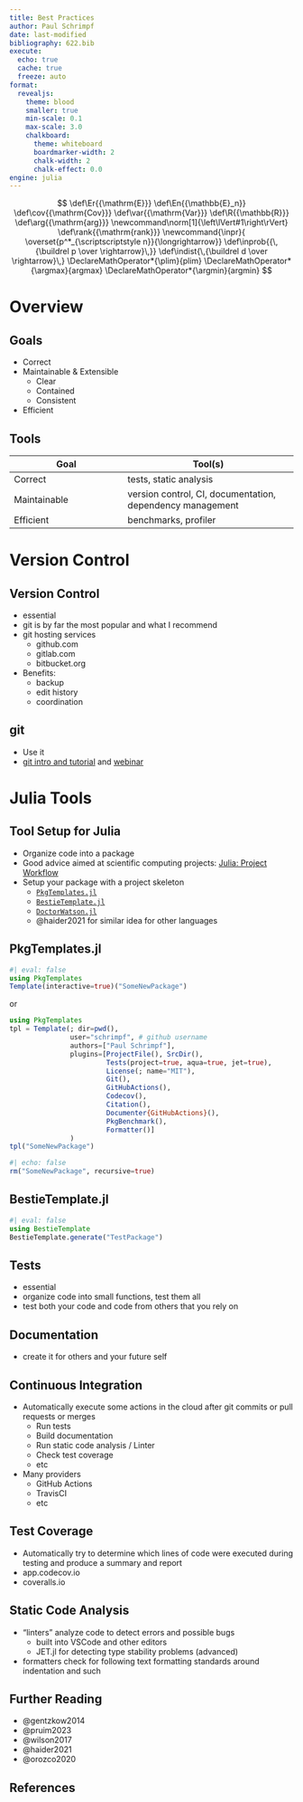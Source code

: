 ```yaml
---
title: Best Practices
author: Paul Schrimpf
date: last-modified
bibliography: 622.bib
execute:
  echo: true
  cache: true
  freeze: auto
format:
  revealjs:
    theme: blood
    smaller: true
    min-scale: 0.1
    max-scale: 3.0
    chalkboard:
      theme: whiteboard
      boardmarker-width: 2
      chalk-width: 2
      chalk-effect: 0.0
engine: julia
---
```


$$
\def\Er{{\mathrm{E}}}
\def\En{{\mathbb{E}_n}}
\def\cov{{\mathrm{Cov}}}
\def\var{{\mathrm{Var}}}
\def\R{{\mathbb{R}}}
\def\arg{{\mathrm{arg}}}
\newcommand\norm[1]{\left\lVert#1\right\rVert}
\def\rank{{\mathrm{rank}}}
\newcommand{\inpr}{ \overset{p^*_{\scriptscriptstyle n}}{\longrightarrow}}
\def\inprob{{\,{\buildrel p \over \rightarrow}\,}}
\def\indist{\,{\buildrel d \over \rightarrow}\,}
\DeclareMathOperator*{\plim}{plim}
\DeclareMathOperator*{\argmax}{argmax}
\DeclareMathOperator*{\argmin}{argmin}
$$

# Overview

## Goals

- Correct
- Maintainable & Extensible
  - Clear
  - Contained
  - Consistent
- Efficient


## Tools

| Goal | Tool(s) |
|------|---------|
|Correct | tests, static analysis |
|Maintainable | version control, CI, documentation, dependency management |
|Efficient | benchmarks, profiler |


# Version Control

## Version Control

- essential
- git is by far the most popular and what I recommend
- git hosting services
  - github.com
  - gitlab.com
  - bitbucket.org
- Benefits:
  - backup
  - edit history
  - coordination

## git

- Use it
- [git intro and tutorial](https://mint.westdri.ca/git/intro_intro) and [webinar](https://www.youtube.com/watch?v=nulmjJq5Fz0)


# Julia Tools

## Tool Setup for Julia

- Organize code into a package
- Good advice aimed at scientific computing projects: [Julia: Project Workflow](https://j-fu.github.io/marginalia/julia/project-workflow/)
- Setup your package with a project skeleton
  - [`PkgTemplates.jl`](https://github.com/JuliaCI/PkgTemplates.jl)
  - [`BestieTemplate.jl`](https://github.com/JuliaBesties/BestieTemplate.jl)
  - [`DoctorWatson.jl`](https://juliadynamics.github.io/DrWatson.jl/stable/)
  - @haider2021 for similar idea for other languages

## PkgTemplates.jl

```julia
#| eval: false
using PkgTemplates
Template(interactive=true)("SomeNewPackage")
```

or

```julia
using PkgTemplates
tpl = Template(; dir=pwd(),
               user="schrimpf", # github username
               authors=["Paul Schrimpf"],
               plugins=[ProjectFile(), SrcDir(),
                        Tests(project=true, aqua=true, jet=true),
                        License(; name="MIT"),
                        Git(),
                        GitHubActions(),
                        Codecov(),
                        Citation(),
                        Documenter{GitHubActions}(),
                        PkgBenchmark(),
                        Formatter()]
               )
tpl("SomeNewPackage")
```

```julia
#| echo: false
rm("SomeNewPackage", recursive=true)
```

## BestieTemplate.jl

```julia
#| eval: false
using BestieTemplate
BestieTemplate.generate("TestPackage")
```

## Tests

- essential
- organize code into small functions, test them all
- test both your code and code from others that you rely on

## Documentation

- create it for others and your future self

## Continuous Integration

- Automatically execute some actions in the cloud after git commits or pull requests or merges
  - Run tests
  - Build documentation
  - Run static code analysis / Linter
  - Check test coverage
  - etc
- Many providers
  - GitHub Actions
  - TravisCI
  - etc

## Test Coverage

- Automatically try to determine which lines of code were executed during testing and produce a summary and report
- app.codecov.io
- coveralls.io

## Static Code Analysis

- "linters" analyze code to detect errors and possible bugs
  - built into VSCode and other editors
  - JET.jl for detecting type stability problems (advanced)
- formatters check for following text formatting standards around indentation and such


## Further Reading

- @gentzkow2014
- @pruim2023
- @wilson2017
- @haider2021
- @orozco2020


## References
